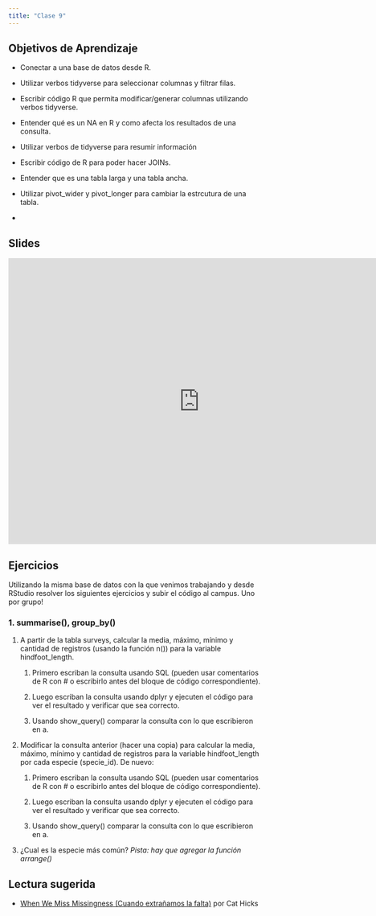 ```yaml
---
title: "Clase 9"
---
```


## Objetivos de Aprendizaje

* Conectar a una base de datos desde R.

* Utilizar verbos tidyverse para seleccionar columnas y filtrar filas.

* Escribir código R que permita modificar/generar columnas utilizando verbos tidyverse.

* Entender qué es un NA en R y como afecta los resultados de una consulta.

* Utilizar verbos de tidyverse para resumir información

* Escribir código de R para poder hacer JOINs.

* Entender que es una tabla larga y una tabla ancha.

* Utilizar pivot_wider y pivot_longer para cambiar la estrcutura de una tabla.

* 

## Slides

<iframe src="https://docs.google.com/presentation/d/14HrL2rfVeg_IJL3OY6XYO8hw0HzcOKdep6bncU7UjuQ/embed?start=false&loop=false&delayms=3000" frameborder="0" width="760" height="569" allowfullscreen="true" mozallowfullscreen="true" webkitallowfullscreen="true"></iframe>


## Ejercicios

Utilizando la misma base de datos con la que venimos trabajando y desde RStudio resolver los siguientes ejercicios y subir el código al campus. Uno por grupo!

### 1. summarise(), group_by()

1.  A partir de la tabla surveys, calcular la media, máximo, mínimo y cantidad de registros (usando la función n()) para la variable hindfoot_length.

    1.  Primero escriban la consulta usando SQL (pueden usar comentarios de R con \# o escribirlo antes del bloque de código correspondiente).

    2.  Luego escriban la consulta usando dplyr y ejecuten el código para ver el resultado y verificar que sea correcto.

    3.  Usando show_query() comparar la consulta con lo que escribieron en a.

2.  Modificar la consulta anterior (hacer una copia) para calcular la media, máximo, mínimo y cantidad de registros para la variable hindfoot_length por cada especie (specie_id). De nuevo:

    1.  Primero escriban la consulta usando SQL (pueden usar comentarios de R con \# o escribirlo antes del bloque de código correspondiente).

    2.  Luego escriban la consulta usando dplyr y ejecuten el código para ver el resultado y verificar que sea correcto.

    3.  Usando show_query() comparar la consulta con lo que escribieron en a.

3.  ¿Cual es la especie más común? _Pista: hay que agregar la función arrange()_

## Lectura sugerida

* [When We Miss Missingness (Cuando extrañamos la falta)](https://datasciencebydesign.org/blog/when-we-miss-missingness) por Cat Hicks
  
